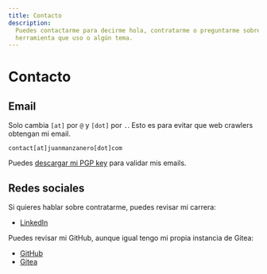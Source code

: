 ```yaml
---
title: Contacto
description:
  Puedes contactarme para decirme hola, contratarme o preguntarme sobre alguna
  herramienta que uso o algún tema.
---
```


# Contacto

## Email

Solo cambia `[at]` por `@` y `[dot]` por `.`. Esto es para evitar que web
crawlers obtengan mi email.

```
contact[at]juanmanzanero[dot]com
```

Puedes [descargar mi PGP key](/publickey.contact@juanmanzanero.com-bc93bba27f657fc49730741013ec4a1443f077a9.asc) para validar mis emails.

## Redes sociales

Si quieres hablar sobre contratarme, puedes revisar mi carrera:

- [LinkedIn](https://www.linkedin.com/in/juanmanzanero-com)

Puedes revisar mi GitHub, aunque igual tengo mi propia instancia de Gitea:

- [GitHub](https://github.com/juanmanzanero-com)
- [Gitea](https://git.juanmanzanero.com/juanmanzanero)
